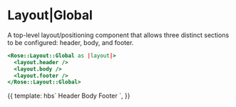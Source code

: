 
<Meta title="Rose/Layout/Global" component="Global" />

# Layout|Global

A top-level layout/positioning component that allows three distinct sections to
be configured: header, body, and footer.

```handlebars
<Rose::Layout::Global as |layout|>
  <layout.header />
  <layout.body />
  <layout.footer />
</Rose::Layout::Global>
```

<Preview>
  <Story name="Global">
    {{
      template: hbs`
      <Rose::Layout::Global as |layout|>
        <layout.header style="background: var(--brand-gray-5);">Header</layout.header>
        <layout.body style="background: var(--brand-gray-7);">Body</layout.body>
        <layout.footer style="background: var(--brand-gray-5);">Footer</layout.footer>
      </Rose::Layout::Global>
    `,
    }}
  </Story>
</Preview>
